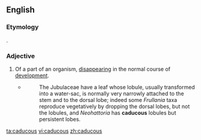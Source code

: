 ==English==

===Etymology===
{{etyl|la}} {{term|caducus|cadūcus|falling; transitory|lang=la}}.

===Adjective===
{{en-adj}}

# {{biology}} Of a part of an organism, [[disappear]]ing in the normal course of [[development]].
#* {{RQ:Schuster Hepaticae V|4}}
#*: The Jubulaceae have a leaf whose lobule, usually transformed into a water-sac, is normally very narrowly attached to the stem and to the dorsal lobe; indeed some ''Frullania'' taxa reproduce vegetatively by dropping the dorsal lobes, but not the lobules, and ''Neohattoria'' has '''caducous''' lobules but persistent lobes.

[[ta:caducous]]
[[vi:caducous]]
[[zh:caducous]]